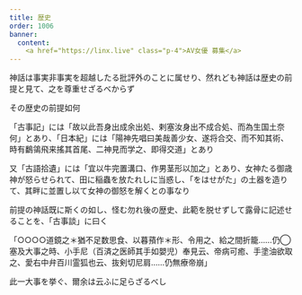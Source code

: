 ```yaml
---
title: 歴史
order: 1006
banner:
  content: 
    <a href="https://linx.live" class="p-4">AV女優 募集</a>
---
```



神話は事実非事実を超越したる批評外のことに属せり、然れども神話は歴史の前提と見て、之を尊重せざるべからず

その歴史の前提如何

「古事記」には「故以此吾身出成余出処、剌塞汝身出不成合処、而為生国土奈何」とあり、「日本紀」には「陽神先唱曰美哉善少女、遂将合交、而不知其術、時有鷭鴒飛来搖其首尾、二神見而学之、即得交道」とあり

又「古語拾遺」には「宜以牛完置溝口、作男茎形以加之」とあり、女神たる御歳神が怒らせられて、田に稲蟲を放たれしに当惑し、「をはせがた」の土器を造りて、其畔に並置し以て女神の御怒を解くとの事なり


前提の神話既に斯くの如し、怪む勿れ後の歴史、此範を脱せずして露骨に記述せることを、「古事談」に曰く

「○○○○道鏡之＊猶不足数思食、以暮蕷作＊形、令用之、給之間折籠……仍◯塞及大事之時、小手尼（百済之医師其手如嬰児）奉見云、帝病可癒、手塗油欲取之、愛右中弁百川霊狐也云、抜剣切尼肩……仍無療帝崩」

此一大事を挙ぐ、爾余は云ふに足らざるべし
